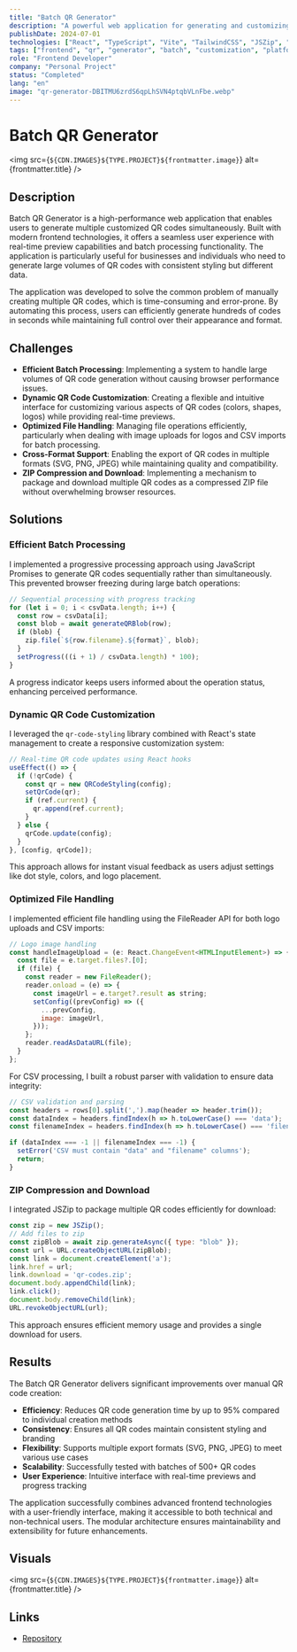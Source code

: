 ```yaml
---
title: "Batch QR Generator"
description: "A powerful web application for generating and customizing multiple QR codes in batch"
publishDate: 2024-07-01
technologies: ["React", "TypeScript", "Vite", "TailwindCSS", "JSZip", "QR Code Styling"]
tags: ["frontend", "qr", "generator", "batch", "customization", "platform"]
role: "Frontend Developer"
company: "Personal Project"
status: "Completed"
lang: "en"
image: "qr-generator-DBITMU6zrdS6qpLhSVN4ptqbVLnFbe.webp"
---
```



# Batch QR Generator

<img src={`${CDN.IMAGES}${TYPE.PROJECT}${frontmatter.image}`} alt={frontmatter.title} />

## Description
Batch QR Generator is a high-performance web application that enables users to generate multiple customized QR codes simultaneously. Built with modern frontend technologies, it offers a seamless user experience with real-time preview capabilities and batch processing functionality. The application is particularly useful for businesses and individuals who need to generate large volumes of QR codes with consistent styling but different data.

The application was developed to solve the common problem of manually creating multiple QR codes, which is time-consuming and error-prone. By automating this process, users can efficiently generate hundreds of codes in seconds while maintaining full control over their appearance and format.

## Challenges

- **Efficient Batch Processing**: Implementing a system to handle large volumes of QR code generation without causing browser performance issues.
- **Dynamic QR Code Customization**: Creating a flexible and intuitive interface for customizing various aspects of QR codes (colors, shapes, logos) while providing real-time previews.
- **Optimized File Handling**: Managing file operations efficiently, particularly when dealing with image uploads for logos and CSV imports for batch processing.
- **Cross-Format Support**: Enabling the export of QR codes in multiple formats (SVG, PNG, JPEG) while maintaining quality and compatibility.
- **ZIP Compression and Download**: Implementing a mechanism to package and download multiple QR codes as a compressed ZIP file without overwhelming browser resources.

## Solutions

### Efficient Batch Processing
I implemented a progressive processing approach using JavaScript Promises to generate QR codes sequentially rather than simultaneously. This prevented browser freezing during large batch operations:

```javascript
// Sequential processing with progress tracking
for (let i = 0; i < csvData.length; i++) {
  const row = csvData[i];
  const blob = await generateQRBlob(row);
  if (blob) {
    zip.file(`${row.filename}.${format}`, blob);
  }
  setProgress(((i + 1) / csvData.length) * 100);
}
```

A progress indicator keeps users informed about the operation status, enhancing perceived performance.

### Dynamic QR Code Customization
I leveraged the `qr-code-styling` library combined with React's state management to create a responsive customization system:

```javascript
// Real-time QR code updates using React hooks
useEffect(() => {
  if (!qrCode) {
    const qr = new QRCodeStyling(config);
    setQrCode(qr);
    if (ref.current) {
      qr.append(ref.current);
    }
  } else {
    qrCode.update(config);
  }
}, [config, qrCode]);
```

This approach allows for instant visual feedback as users adjust settings like dot style, colors, and logo placement.

### Optimized File Handling
I implemented efficient file handling using the FileReader API for both logo uploads and CSV imports:

```javascript
// Logo image handling
const handleImageUpload = (e: React.ChangeEvent<HTMLInputElement>) => {
  const file = e.target.files?.[0];
  if (file) {
    const reader = new FileReader();
    reader.onload = (e) => {
      const imageUrl = e.target?.result as string;
      setConfig((prevConfig) => ({
        ...prevConfig,
        image: imageUrl,
      }));
    };
    reader.readAsDataURL(file);
  }
};
```

For CSV processing, I built a robust parser with validation to ensure data integrity:

```javascript
// CSV validation and parsing
const headers = rows[0].split(',').map(header => header.trim());
const dataIndex = headers.findIndex(h => h.toLowerCase() === 'data');
const filenameIndex = headers.findIndex(h => h.toLowerCase() === 'filename');

if (dataIndex === -1 || filenameIndex === -1) {
  setError('CSV must contain "data" and "filename" columns');
  return;
}
```

### ZIP Compression and Download
I integrated JSZip to package multiple QR codes efficiently for download:

```javascript
const zip = new JSZip();
// Add files to zip
const zipBlob = await zip.generateAsync({ type: "blob" });
const url = URL.createObjectURL(zipBlob);
const link = document.createElement('a');
link.href = url;
link.download = 'qr-codes.zip';
document.body.appendChild(link);
link.click();
document.body.removeChild(link);
URL.revokeObjectURL(url);
```

This approach ensures efficient memory usage and provides a single download for users.

## Results

The Batch QR Generator delivers significant improvements over manual QR code creation:

- **Efficiency**: Reduces QR code generation time by up to 95% compared to individual creation methods
- **Consistency**: Ensures all QR codes maintain consistent styling and branding
- **Flexibility**: Supports multiple export formats (SVG, PNG, JPEG) to meet various use cases
- **Scalability**: Successfully tested with batches of 500+ QR codes
- **User Experience**: Intuitive interface with real-time previews and progress tracking

The application successfully combines advanced frontend technologies with a user-friendly interface, making it accessible to both technical and non-technical users. The modular architecture ensures maintainability and extensibility for future enhancements.

## Visuals
<img src={`${CDN.IMAGES}${TYPE.PROJECT}${frontmatter.image}`} alt={frontmatter.title} />

## Links
- <a href="https://github.com/Itzli2000/batch-qr-generator" target="_blank">
    Repository
  </a>